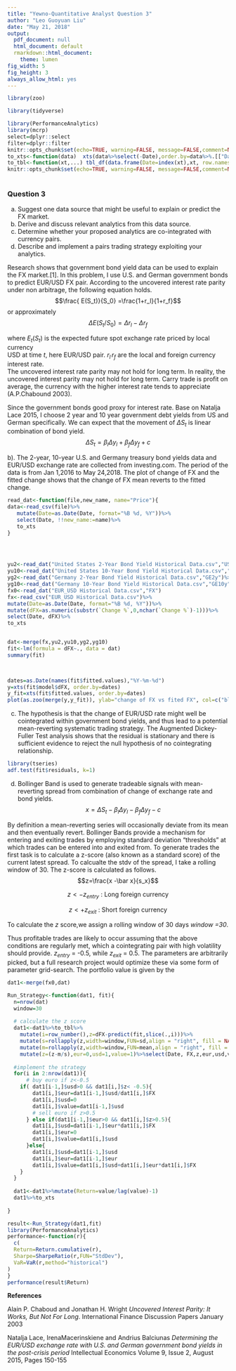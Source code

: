 ```yaml
---
title: "Yewno-Quantitative Analyst Question 3"
author: "Leo Guoyuan Liu"
date: "May 21, 2018"
output:
  pdf_document: null
  html_document: default
  rmarkdown::html_document:
    theme: lumen
fig_width: 5
fig_height: 3
always_allow_html: yes
---
```


```r

library(zoo)

library(tidyverse)

library(PerformanceAnalytics)
library(mcrp)
select=dplyr::select
filter=dplyr::filter
knitr::opts_chunk$set(echo=TRUE, warning=FALSE, message=FALSE,comment=NA)
to_xts<-function(data)  xts(data%>%select(-Date),order.by=data%>%.[["Date"]])
to_tbl<-function(xt,...) tbl_df(data.frame(Date=index(xt),xt, row.names=NULL,check.names = FALSE,...))
knitr::opts_chunk$set(echo=TRUE, warning=FALSE, message=FALSE,comment=NA)
                                        
```


### **Question 3**
a) Suggest one data source that might be useful to explain or predict the FX market.
b) Derive and discuss relevant analytics from this data source.
c) Determine whether your proposed analytics are co-integrated with currency pairs.
d) Describe and implement a pairs trading strategy exploiting your analytics.

Research shows that government bond yield data can be used to explain the FX market.[1].
In this problem, I use U.S. and German government bonds to predict EUR/USD FX pair. 
According to the uncovered interest rate parity under non arbitrage, the following 
equation holds.
$$\frac{ E(S_t)}{S_0} =\frac{1+r_l}{1+r_f}$$
or approximately
$$\Delta E(S_t/S_0) =\Delta r_l -\Delta r_f$$

where
$E_t(S_t)$ is the expected future spot exchange rate priced by local currency  
 USD at  time $t$, here EUR/USD pair. 
 $r_l\,r_f$ are the local and foreign currency interest rate.  
 The uncovered interest rate parity may not hold for long term. In reality, the 
 uncovered interest parity may not hold for long term. Carry trade is profit on 
 average,  the currency with the higher interest rate tends
to appreciate (A.P.Chabound 2003).

 Since the government bonds good proxy for interest rate.  Base on Natalja Lace 2015, I choose 2 year 
 and 10 year government debt yields from US and German specifically.
 We can expect that the movement of $\Delta S_t$ is linear combination of bond yield.
 $$\Delta S_t = \beta_l\Delta y_l+\beta_f \Delta y_f + c$$ 
 
b). The 2-year, 10-year U.S. and Germany treasury bond yields data and EUR/USD 
exchange rate are collected from investing.com. The period of the data is from
Jan 1,2016 to May 24,2018.
The plot of change of FX and the fitted change shows that the change of FX mean 
reverts to the fitted change.


```r
read_dat<-function(file,new_name, name="Price"){
data<-read_csv(file)%>%
   mutate(Date=as.Date(Date, format="%B %d, %Y"))%>%
   select(Date, !!new_name:=name)%>%
   to_xts 
}
       



yu2<-read_dat("United States 2-Year Bond Yield Historical Data.csv","US2y")%>% diff
yu10<-read_dat("United States 10-Year Bond Yield Historical Data.csv","US10y")%>% diff
yg2<-read_dat("Germany 2-Year Bond Yield Historical Data.csv","GE2y")%>% diff
yg10<-read_dat("Germany 10-Year Bond Yield Historical Data.csv","GE10y")%>% diff
fx0<-read_dat("EUR_USD Historical Data.csv","FX")
fx<-read_csv("EUR_USD Historical Data.csv")%>%
mutate(Date=as.Date(Date, format="%B %d, %Y"))%>%
mutate(dFX=as.numeric(substr(`Change %`,0,nchar(`Change %`)-1)))%>%
select(Date, dFX)%>%
to_xts


dat<-merge(fx,yu2,yu10,yg2,yg10)
fit<-lm(formula = dFX~., data = dat)
summary(fit)

  
```



```r
dates=as.Date(names(fit$fitted.values),"%Y-%m-%d")
y=xts(fit$model$dFX, order.by=dates)
y_fit=xts(fit$fitted.values, order.by=dates)
plot(as.zoo(merge(y,y_fit)), ylab="change of FX vs fited FX", col=c("blue","red"),screens=1)
```


c) The hypothesis is that the change of EUR/USD rate might well be cointegrated within
government bond yields, and thus lead to a potential mean-reverting systematic trading 
strategy.
The Augmented Dickey-Fuller Test analysis shows that the residual is stationary and 
there is sufficient evidence to reject the null hypothesis of no
cointegrating relationship. 


```r
library(tseries)
adf.test(fit$residuals, k=1)

```


d) Bollinger Band is used to generate tradeable signals with mean-reverting spread
  from combination of change of exchange rate and bond yields. 
 $$x=\Delta S_t - \beta_l\Delta y_l-\beta_f \Delta y_f - c$$
  
 By definition a mean-reverting series will occasionally deviate from its mean and then eventually
revert. Bollinger Bands provide a mechanism for entering and exiting trades by employing standard
deviation "thresholds" at which trades can be entered into and exited from.
To generate trades the first task is to calculate a z-score (also known as a standard score)
of the current latest spread. To calcualte the stdv of the spread, I take a rolling window of 30.
The z-score is calculated as follows.
$$z=\frac{x -\bar x}{s_x}$$ 

$$z<-z_{entry}\text{ : Long foreign currency}$$

$$z<+z_{exit}\text{ : Short foreign currency}$$

To calculate the $z$ score,we assign a rolling window of 30 days *window =30*. 

Thus profitable trades are likely to occur assuming that the above conditions are regularly
met, which a cointegrating pair with high volatility should provide.
 $z_{entry}$ = -0.5, while $z_{exit}$ = 0.5. The
parameters are arbitrarily picked, but a full research project would optimize these
via some form of parameter grid-search.
The portfolio value is given by the 


```r
dat1<-merge(fx0,dat)

Run_Strategy<-function(dat1, fit){
  n=nrow(dat)
  window=30
  
  # calculate the z score
  dat1<-dat1%>%to_tbl%>%
    mutate(i=row_number(),z=dFX-predict(fit,slice(.,i)))%>%
    mutate(s=rollapply(z,width=window,FUN=sd,align = "right", fill = NA, na.rm = T))%>%
    mutate(m=rollapply(z,width=window,FUN=mean,align = "right", fill = NA, na.rm = T))%>%
    mutate(z=(z-m/s),eur=0,usd=1,value=1)%>%select(Date, FX,z,eur,usd,value)%>% na.omit
  
  #implement the strategy
  for(i in 2:nrow(dat1)){
      # buy euro if z<-0.5
    if( dat1[i-1,]$usd>0 && dat1[i,]$z< -0.5){
        dat1[i,]$eur=dat1[i-1,]$usd/dat1[i,]$FX
        dat1[i,]$usd=0
        dat1[i,]$value=dat1[i-1,]$usd
        # sell euro if z>0.5
      } else if(dat1[i-1,]$eur>0 && dat1[i,]$z>0.5){
        dat1[i,]$usd=dat1[i-1,]$eur*dat1[i,]$FX
        dat1[i,]$eur=0
        dat1[i,]$value=dat1[i,]$usd
      }else{
        dat1[i,]$usd=dat1[i-1,]$usd
        dat1[i,]$eur=dat1[i-1,]$eur
        dat1[i,]$value=dat1[i,]$usd+dat1[i,]$eur*dat1[i,]$FX
    }
  }
  
  dat1<-dat1%>%mutate(Return=value/lag(value)-1)
  dat1%>%to_xts
  
}

result<-Run_Strategy(dat1,fit)
library(PerformanceAnalytics)
performance<-function(r){
  c(
  Return=Return.cumulative(r),
  Sharpe=SharpeRatio(r,FUN="StdDev"),
  VaR=VaR(r,method="historical")
)
}
performance(result$Return)

```
**References**

Alain P. Chaboud and Jonathan H. Wright
*Uncovered Interest Parity: It Works, But Not For Long*. 
International Finance Discussion Papers
 January 2003

Natalja Lace, IrenaMacerinskiene and Andrius Balciunas
*Determining the EUR/USD exchange rate with U.S. 
and German government bond yields in the post-crisis period*
Intellectual Economics
Volume 9, Issue 2, August 2015, Pages 150-155

